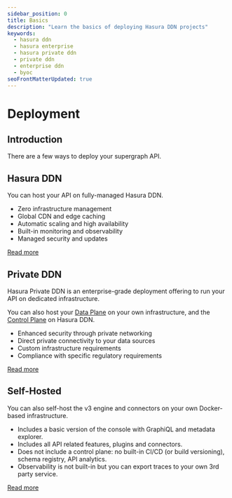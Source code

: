 ```yaml
---
sidebar_position: 0
title: Basics
description: "Learn the basics of deploying Hasura DDN projects"
keywords:
  - hasura ddn
  - hasura enterprise
  - hasura private ddn
  - private ddn
  - enterprise ddn
  - byoc
seoFrontMatterUpdated: true
---
```



# Deployment

## Introduction

There are a few ways to deploy your supergraph API.

## Hasura DDN

You can host your API on fully-managed Hasura DDN.

- Zero infrastructure management
- Global CDN and edge caching
- Automatic scaling and high availability
- Built-in monitoring and observability
- Managed security and updates

[Read more](/deployment/hasura-ddn/index.mdx)

## Private DDN

Hasura Private DDN is an enterprise-grade deployment offering to run your API on dedicated infrastructure.

You can also host your [Data Plane](/help/glossary#data-plane) on your own infrastructure, and the
[Control Plane](/help/glossary#control-plane) on Hasura DDN.

- Enhanced security through private networking
- Direct private connectivity to your data sources
- Custom infrastructure requirements
- Compliance with specific regulatory requirements

[Read more](/private-ddn/index.mdx)

## Self-Hosted

You can also self-host the v3 engine and connectors on your own Docker-based infrastructure.

- Includes a basic version of the console with GraphiQL and metadata explorer.
- Includes all API related features, plugins and connectors.
- Does not include a control plane: no built-in CI/CD (or build versioning), schema registry, API analytics.
- Observability is not built-in but you can export traces to your own 3rd party service.

[Read more](/deployment/self-hosted/index.mdx)
